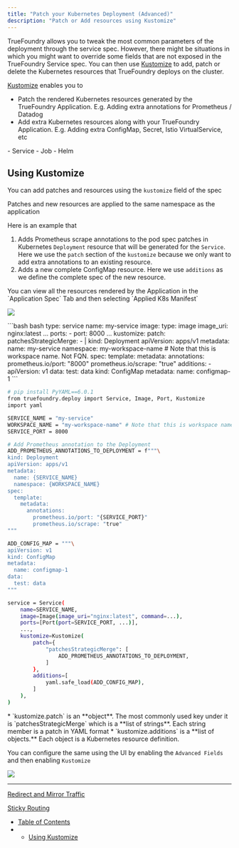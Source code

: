```yaml
---
title: "Patch your Kubernetes Deployment (Advanced)"
description: "Patch or Add resources using Kustomize"
---
```


TrueFoundry allows you to tweak the most common parameters of the deployment through the service spec. However, there might be situations in which you might want to override some fields that are not exposed in the TrueFoundry Service spec. You can then use [Kustomize](https://kubernetes.io/docs/tasks/manage-kubernetes-objects/kustomization/#composing-and-customizing-resources) to add, patch or delete the Kubernetes resources that TrueFoundry deploys on the cluster.

[Kustomize](https://kubernetes.io/docs/tasks/manage-kubernetes-objects/kustomization/#composing-and-customizing-resources) enables you to

* Patch the rendered Kubernetes resources generated by the TrueFoundry Application. E.g. Adding extra annotations for Prometheus / Datadog
* Add extra Kubernetes resources along with your TrueFoundry Application. E.g. Adding extra ConfigMap, Secret, Istio VirtualService, etc

<Info>
  - Service
  - Job
  - Helm
</Info>

## Using Kustomize

You can add patches and resources using the `kustomize` field of the spec

<Info>
  Patches and new resources are applied to the same namespace as the application
</Info>

Here is an example that

1. Adds Prometheus scrape annotations to the pod spec patches in Kubernetes `Deployment` resource that will be generated for the `Service`. Here we use the `patch` section of the `kustomize` because we only want to add extra annotations to an existing resource.
2. Adds a new complete ConfigMap resource. Here we use `additions` as we define the complete spec of the new resource.

<Info>
  You can view all the resources rendered by the Application in the `Application Spec` Tab and then selecting `Applied K8s Manifest`

  ![](/images/docs/e9e567f-image.png)
</Info>

<CodeGroup>
  ```bash bash
  type: service
  name: my-service
  image:
    type: image
    image_uri: nginx:latest
    ...
  ports:
    - port: 8000
      ...
  kustomize:
    patch:
      patchesStrategicMerge:
        - |
          kind: Deployment
          apiVersion: apps/v1
          metadata:
            name: my-service
            namespace: my-workspace-name # Note that this is workspace name. Not FQN.
          spec:
            template:
              metadata:
                annotations:
                  prometheus.io/port: "8000"
                  prometheus.io/scrape: "true"
    additions:
      - apiVersion: v1
        data:
          test: data
        kind: ConfigMap
        metadata:
          name: configmap-1
  ```

  ```bash bash
  # pip install PyYAML==6.0.1
  from truefoundry.deploy import Service, Image, Port, Kustomize
  import yaml

  SERVICE_NAME = "my-service"
  WORKSPACE_NAME = "my-workspace-name" # Note that this is workspace name. Not FQN.
  SERVICE_PORT = 8000

  # Add Prometheus annotation to the Deployment
  ADD_PROMETHEUS_ANNOTATIONS_TO_DEPLOYMENT = f"""\
  kind: Deployment
  apiVersion: apps/v1
  metadata:
    name: {SERVICE_NAME}
    namespace: {WORKSPACE_NAME}
  spec:
    template:
      metadata:
        annotations:
          prometheus.io/port: "{SERVICE_PORT}"
          prometheus.io/scrape: "true"
  """

  ADD_CONFIG_MAP = """\
  apiVersion: v1
  kind: ConfigMap
  metadata:
    name: configmap-1
  data:
    test: data
  """

  service = Service(
      name=SERVICE_NAME,
      image=Image(image_uri="nginx:latest", command=...),
      ports=[Port(port=SERVICE_PORT, ...)],
      ...,
      kustomize=Kustomize(
          patch={
              "patchesStrategicMerge": [
                  ADD_PROMETHEUS_ANNOTATIONS_TO_DEPLOYMENT,
              ]
          },
          additions=[
              yaml.safe_load(ADD_CONFIG_MAP),
          ]
      ),
  )
  ```
</CodeGroup>

<Info>
  * `kustomize.patch` is an **object**. The most commonly used key under it is `patchesStrategicMerge` which is a **list of strings**. Each string member is a patch in YAML format
  * `kustomize.additions` is a **list of objects.** Each object is a Kubernetes resource definition.
</Info>

You can configure the same using the UI by enabling the `Advanced Fields` and then enabling `Kustomize`

![](/images/docs/9685cbb-image.png)

***

[Redirect and Mirror Traffic](/docs/intercepts)

[Sticky Routing](/docs/sticky-routing)

* [Table of Contents](#)
* * [Using Kustomize](#using-kustomize)
